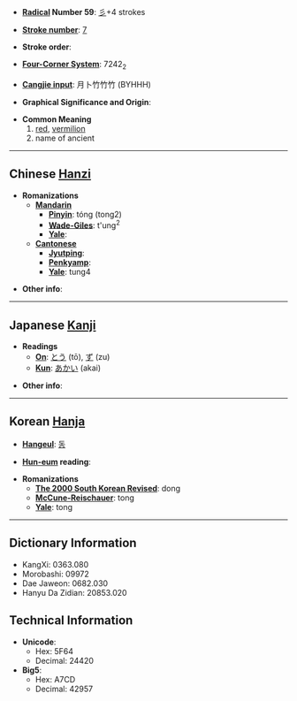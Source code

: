 * '''[[Wiktionary:Chinese radical index| Radical]] Number 59''': [[Wiktionary:Chinese radical index 彡|彡]]+4 strokes

* '''[[Wiktionary:Chinese total strokes index|Stroke number]]''': [[Wiktionary:Chinese total strokes index 7|7]]

* '''Stroke order''': 

* '''[[Wiktionary:Chinese four corner index|Four-Corner System]]''': 7242<sub>2</sub>

* '''[[Wiktionary:Chinese Cangjie index|Cangjie input]]''': 月卜竹竹竹 (BYHHH)

* '''Graphical Significance and Origin''': 

* '''Common Meaning'''
*#[[red]], [[vermilion]]
*# name of ancient

----

== Chinese [[Hanzi]] ==

* '''Romanizations'''
** '''[[Mandarin]]'''
*** '''[[Pinyin]]''': tóng (tong2)
*** '''[[Wade-Giles]]''': t'ung<sup>2</sup>
*** '''[[Yale]]''': 
** '''[[Cantonese]]'''
*** '''[[Jyutping]]''':
*** '''[[Penkyamp]]''': 
*** '''[[Yale]]''': tung4

* '''Other info''': 

----

== Japanese [[Kanji]] ==

* '''Readings'''
** '''[[On]]''': [[とう]] (tō), [[ず]] (zu)
** '''[[Kun]]''': [[あかい]] (akai)

* '''Other info''':  

----

== Korean [[Hanja]] ==

* '''[[Hangeul]]''': [[동]]

* '''[[Hun-eum]] reading''': 

* '''Romanizations'''
** '''[[The 2000 South Korean Revised Romanization|The 2000 South Korean Revised]]''': dong
** '''[[McCune-Reischauer]]''': tong
** '''[[Yale]]''': tong

----

== Dictionary Information ==

* KangXi: 0363.080
* Morobashi: 09972
* Dae Jaweon: 0682.030
* Hanyu Da Zidian: 20853.020

== Technical Information ==

* '''Unicode''':
** Hex: 5F64
** Decimal: 24420
* '''Big5''':
** Hex: A7CD
** Decimal: 42957